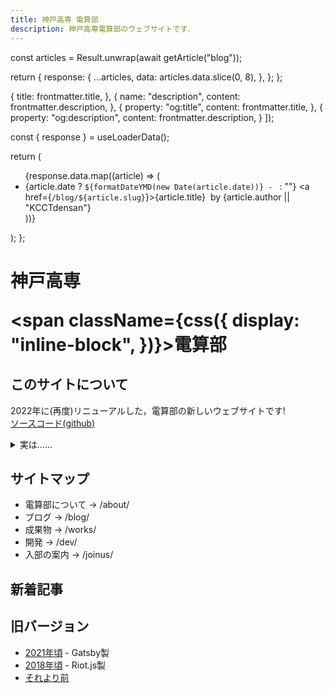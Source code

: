 ```yaml
---
title: 神戸高専 電算部
description: 神戸高専電算部のウェブサイトです．
---
```



  const articles = Result.unwrap(await getArticle("blog"));

  return {
    response: {
      ...articles,
      data: articles.data.slice(0, 8),
    },
  };
};

  {
    title: frontmatter.title,
  },
  {
    name: "description",
    content: frontmatter.description,
  },
  {
    property: "og:title",
    content: frontmatter.title,
  },
  {
    property: "og:description",
    content: frontmatter.description,
  }
]);

  const { response } = useLoaderData();

  return (
    <ul>
      {response.data.map((article) => (
        <li key={article.slug}>
          <article>
            {article.date ? `${formatDateYMD(new Date(article.date))} - ` : ""}
            <a href={`/blog/${article.slug}`}>{article.title}</a>
            <span>&nbsp;by {article.author || "KCCTdensan"}</span>
          </article>
        </li>
      ))}
    </ul>
  );
};

<h1>
  <span className={css({
    display: "inline-block",
  })}>神戸高専&nbsp;</span>

  <span className={css({
    display: "inline-block",
  })}>電算部</span>
</h1>

## このサイトについて

2022年に(再度)リニューアルした，電算部の新しいウェブサイトです!  
[ソースコード(github)](https://github.com/KCCTdensan/d3bu.net)

<details>
  <summary>実は……</summary>
  <p>技術的負債が溜まりまくっています。助けてください。</p>
</details>

## サイトマップ

- 電算部について -> <Link to="/about/">/about/</Link>
- ブログ -> <Link to="/blog/">/blog/</Link>
- 成果物 -> <Link to="/works/">/works/</Link>
- 開発 -> <Link to="/dev/">/dev/</Link>
- 入部の案内 -> <Link to="/joinus/">/joinus/</Link>

## 新着記事

<Blogs />

## 旧バージョン

- <a href="/old/v1/" rel="external">2021年頃</a> - Gatsby製
- <a href="/old/v0/" rel="external">2018年頃</a> - Riot.js製
- [それより前](/iseki/)

